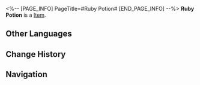 <%-- [PAGE_INFO]
PageTitle=#Ruby Potion#
[END_PAGE_INFO] --%>
{{Item Infobox
|title       = Ruby Potion
|id          = 403002
|image       = Item Ruby Potion.png
|type        = 
|invCategory = Consumables
|rarity      = 4
|effect      = When used, increase SPD of all allies by 8%, and Effect Hit Rate by 20% for the next battle.
|description = Adding water to coffee powder gets you coffee. Adding water to the mixture of Stone of The Hunt and Interdimensional Leaf plus a touch of virtual particle gives you Ruby Potion!
|source1     = [[Omni-Synthesizer]]
}}
{{Description|1=''"Ruby Potion gets you addictive to thinking fast, not to the potion itself!"''}}
'''Ruby Potion''' is a [[Item]].

==Other Languages==
{{Other Languages
|en   = Ruby Potion
|zhs  = 露比冲剂
|zht  = 露比沖劑
|ja   = ルビー顆粒剤
|ko   = 루비 분말
|es   = Poción rubí
|fr   = Potion rubis
|ru   = Рубиновое зелье
|th   = Ruby Potion
|vi   = Thuốc Bột Ruby
|de   = Rubin-Trank
|id   = Ruby Potion
|pt   = Poção de Rubi
}}

==Change History==
{{Change History|2.0}}

==Navigation==
{{Consumable Navbox}}